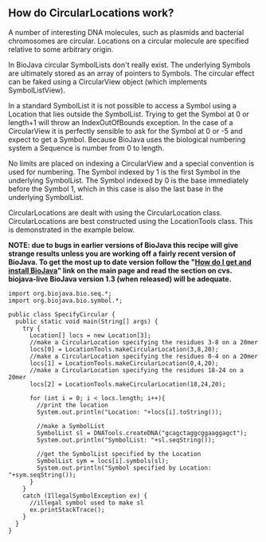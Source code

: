 == How do CircularLocations work? ==

A number of interesting DNA molecules, such as plasmids and bacterial chromosomes are circular. Locations on a circular molecule are specified relative to some arbitrary origin.

In BioJava circular SymbolLists don't really exist. The underlying Symbols are ultimately stored as an array of pointers to Symbols. The circular effect can be faked using a CircularView object (which implements SymbolListView).

In a standard SymbolList it is not possible to access a Symbol using a Location that lies outside the SymbolList. Trying to get the Symbol at 0 or length+1 will throw an IndexOutOfBounds exception. In the case of a CircularView it is perfectly sensible to ask for the Symbol at 0 or -5 and expect to get a Symbol. Because BioJava uses the biological numbering system a Sequence is number from 0 to length.

No limits are placed on indexing a CircularView and a special convention is used for numbering. The Symbol indexed by 1 is the first Symbol in the underlying SymbolList. The Symbol indexed by 0 is the base immediately before the Symbol 1, which in this case is also the last base in the underlying SymbolList.

CircularLocations are dealt with using the CircularLocation class. CircularLocations are best constructed using the LocationTools class. This is demonstrated in the example below.

'''NOTE: due to bugs in earlier versions of BioJava this recipe will give strange results unless you are working off a fairly recent version of BioJava. To get the most up to date version follow the "[[BioJava:GetStarted|How do I get and install BioJava]]" link on the main page and read the section on cvs.  biojava-live BioJava version 1.3 (when released) will be adequate.'''

<pre>
import org.biojava.bio.seq.*;
import org.biojava.bio.symbol.*;

public class SpecifyCircular {
  public static void main(String[] args) {
    try {
      Location[] locs = new Location[3];
      //make a CircularLocation specifying the residues 3-8 on a 20mer
      locs[0] = LocationTools.makeCircularLocation(3,8,20);
      //make a CircularLocation specifying the residues 0-4 on a 20mer
      locs[1] = LocationTools.makeCircularLocation(0,4,20);
      //make a CircularLocation specifying the residues 18-24 on a 20mer
      locs[2] = LocationTools.makeCircularLocation(18,24,20);

      for (int i = 0; i < locs.length; i++){
        //print the location
        System.out.println("Location: "+locs[i].toString());

        //make a SymbolList
        SymbolList sl = DNATools.createDNA("gcagctaggcggaaggagct");
        System.out.println("SymbolList: "+sl.seqString());

        //get the SymbolList specified by the Location
        SymbolList sym = locs[i].symbols(sl);
        System.out.println("Symbol specified by Location: "+sym.seqString());
      }
    }
    catch (IllegalSymbolException ex) {
      //illegal symbol used to make sl
      ex.printStackTrace();
    }
  }
}
</pre>